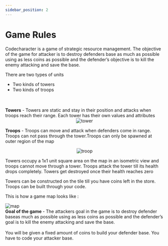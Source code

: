 ```yaml
---
sidebar_position: 2
---
```


# Game Rules

Codecharacter is a game of strategic resource management. The objective of the game for attacker is to destroy defenders base as much as possible using as less coins as possible and the defender’s objective is to kill the enemy attacking and save the base.

There are two types of units

<ul>
  <li>Two kinds of towers</li>
  <li>Two kinds of troops</li>
</ul>
<br />
<br />
<b>Towers</b> - Towers are static and stay in their position and attacks when
troops reach their range. Each tower has their own values and attributes
<div align="center">
  <img src="/img/Overview/GameRules/Towers.png" alt="tower" />
</div>

<b>Troops</b> - Troops can move and attack when defenders come in range. Troops can
not pass through the tower.Troops can only be spawned at outer region of the map
<div align="center">
  <img src="/img/Overview/GameRules/troop.png" alt="troop" />
</div>

Towers occupy a 1x1 unit square area on the map in an isometric view and troops cannot move through a tower. Troops attack the tower till its health drops completely. Towers get destroyed once their health reaches zero

Towers can be constructed on the tile till you have coins left in the store. Troops can be built through your code.

This is how a game map looks like :

<img src="/img/Overview/GameRules/map.jpeg" alt="map" />

<br />
<b>Goal of the game </b> - The attackers goal in the game is to destroy defender
baseas much as possible using as less coins as possible and the defender’s goal
is to kill the enemy attacking and save the base.
<br />
<br />
You will be given a fixed amount of coins to build your defender base. You have to
code your attacker base.
